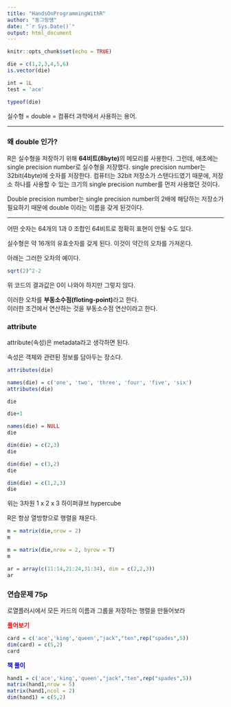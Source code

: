 ```yaml
---
title: "HandsOnProgrammingWithR"
author: "동그랑땡"
date: "`r Sys.Date()`"
output: html_document
---
```


```r
knitr::opts_chunk$set(echo = TRUE)
```

```r
die = c(1,2,3,4,5,6)
is.vector(die)
```

```r
int = 1L
test = 'ace'
```

```r
typeof(die)
```

실수형 = double = 컴퓨터 과학에서 사용하는 용어.

------------------------------------------------------------------------

### 왜 double 인가?

R은 실수형을 저장하기 위해 **64비트(8byte)**의 메모리를 사용한다. 그런데, 애초에는 single precision number로 실수형을 저장했다. single precision number는 32bit(4byte)에 숫자를 저장한다. 컴퓨터는 32bit 저장소가 스탠다드였기 때문에, 저장소 하나를 사용할 수 있는 크기의 single precision number를 먼저 사용했던 것이다.

Double precision number는 single precision number의 2배에 해당하는 저장소가 필요하기 때문에 double 이라는 이름을 갖게 된것이다.

------------------------------------------------------------------------

어떤 숫자는 64개의 1과 0 조합인 64비트로 정확히 표현이 안될 수도 있다.

실수형은 약 16개의 유효숫자를 갖게 된다. 이것이 약간의 오차를 가져온다.

아래는 그러한 오차의 예이다.

```r
sqrt(2)^2-2
```

위 코드의 결과값은 0이 나와야 하지만 그렇지 않다.

이러한 오차를 **부동소수점(floting-point)**라고 한다.  
이러한 조건에서 연산하는 것을 부동소수점 연산이라고 한다.

### attribute

attribute(속성)은 metadata라고 생각하면 된다.

속성은 객체와 관련된 정보를 담아두는 장소다.

```r
attributes(die)
```

```r
names(die) = c('one', 'two', 'three', 'four', 'five', 'six')
attributes(die)
```

```r
die
```

```r
die+1
```

```r
names(die) = NULL
die
```

```r
dim(die) = c(2,3)
die
```

```r
dim(die) = c(3,2)
die
```

```r
dim(die) = c(1,2,3)
die
```

위는 3차원 1 x 2 x 3 하이퍼큐브 hypercube

R은 항상 열방향으로 행렬을 채운다.

```r
m = matrix(die,nrow = 2)
m
```

```r
m = matrix(die,nrow = 2, byrow = T)
m
```

```r
ar = array(c(11:14,21:24,31:34), dim = c(2,2,3))
ar
```

### 연습문제 75p

로열플러시에서 모든 카드의 이름과 그룹을 저장하는 행렬을 만들어보라

[**풀어보기**]{style="color:red"}

```r
card = c('ace','king','queen',"jack","ten",rep("spades",5))
dim(card) = c(5,2)
card
```

[**책 풀이**]{style="color:blue"}

```r
hand1 = c('ace','king','queen',"jack","ten",rep("spades",5))
matrix(hand1,nrow = 5)
matrix(hand1,ncol = 2)
dim(hand1) = c(5,2)
```
